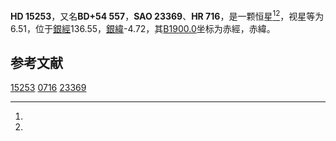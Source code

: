{{Starbox begin
| name = HD 15253
}}
{{Starbox observe
| epoch = [[J2000.0|J2000.0]]
| constell = {{星座名待查}}<ref name=SIMBAD>{{cite web
 | url=http://simbad.u-strasbg.fr/simbad/sim-id?Ident=HR+716
 | title=Pulsating variable Star
 | publisher=Centre de Données astronomiques de Strasbourg
 | work=SIMBAD
 | accessdate=2012-07-13
 | archive-date=2016-03-17
 | archive-url=https://web.archive.org/web/20160317102928/http://simbad.u-strasbg.fr/simbad/sim-id?Ident=HR+716
 | dead-url=no
 }}</ref><ref name=DATA>{{cite web
 | url=http://vizier.u-strasbg.fr/viz-bin/VizieR-5?-out.add=.&-source=5050&-corr=PK=HR&-out.max=9999&HR=716
 | title=VizieR Detailed Page
 | accessdate=2012-07-13
 | archive-date=2016-03-05
 | archive-url=https://web.archive.org/web/20160305202452/http://vizier.u-strasbg.fr/viz-bin/VizieR-5?-out.add=.&-source=5050&-corr=PK=HR&-out.max=9999&HR=716
 | dead-url=no
 }}</ref>
| 星官 = 
| ra = {{RA|2|29|25}}<ref name=SIMBAD /><ref name=DATA />
| dec = {{DEC|+55|32|11}}<ref name=SIMBAD /><ref name=DATA />
| appmag_v = 6.51<ref name=SIMBAD /><ref name=DATA />
}}
{{Starbox character
| class = A2pShell<ref name=SIMBAD /><ref name=DATA />
| b-v = 0.09<ref name=SIMBAD /><ref name=DATA />
| u-b = 0<ref name=SIMBAD /><ref name=DATA />
| r-i = <ref name=SIMBAD /><ref name=DATA />
| variable = 
}}
{{Starbox astrometry
| radial_v = 0
| prop_mo_ra = 2
| parallax = 
| p_error = 
}}
{{Starbox catalog
| names =BD+54 557，[[SAO星表|SAO]] 23369，[[HD星表|HD]] 15253，[[HR星表|HR]] 716}}
{{Starbox reference |Simbad=HR+716}}
{{Starbox end}}

'''HD 15253'''，又名'''BD+54 557'''，'''SAO 23369'''、'''HR 716'''，是一颗恒星<ref name=SIMBAD /><ref name=DATA />，视星等为6.51，位于[[銀道座標系|銀經]]136.55，[[銀道座標系|銀緯]]-4.72，其[[B1900.0|B1900.0]]坐标为赤經{{RA|2|22|22.4}}，赤緯{{DEC|+55|-4.72|20}}。

== 参考文献 ==
{{reflist}}

{{star-stub}}

[[Category:HD和HDE天體|15253]]
[[Category:HR天體|0716]]
[[Category:SAO天體|23369]]